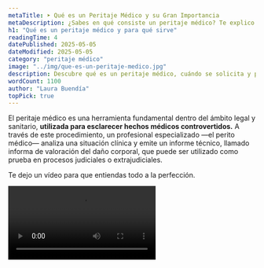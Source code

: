 ```yaml
---
metaTitle: ➤ Qué es un Peritaje Médico y su Gran Importancia
metaDescription: ¿Sabes en qué consiste un peritaje médico? Te explico cómo funciona, cuándo se necesita y por qué es clave en reclamaciones legales y procesos judiciales.
h1: "Qué es un peritaje médico y para qué sirve"
readingTime: 4
datePublished: 2025-05-05
dateModified: 2025-05-05
category: "peritaje médico"
image: "../img/que-es-un-peritaje-medico.jpg"
description: Descubre qué es un peritaje médico, cuándo se solicita y por qué es fundamental para reclamar una indemnización o defender una actuación clínica.
wordCount: 1100
author: "Laura Buendía"
topPick: true
---
```



El peritaje médico es una herramienta fundamental dentro del ámbito legal y sanitario, **utilizada para esclarecer hechos médicos controvertidos.** A través de este procedimiento, un profesional especializado —el perito médico— analiza una situación clínica y emite un informe técnico, llamado informa de valoración del daño corporal, que puede ser utilizado como prueba en procesos judiciales o extrajudiciales.

Te dejo un vídeo para que entiendas todo a la perfección.

<Video id="player" src={video} />

## ¿Qué es el peritaje médico?

Se trata de un **informe médico-legal realizado por un médico perito**, cuyo objetivo es evaluar de manera objetiva una situación relacionada con la salud: un posible error médico, las secuelas de un accidente, la adecuación de un tratamiento, entre otros. El resultado de este análisis se recoge en un [informe pericial médico.](/servicios/informes-medicos-periciales/)

## ¿Cuándo se solicita un peritaje médico legal?

El peritaje médico resulta fundamental cuando es necesario analizar una situación clínica con rigor técnico y objetividad, **especialmente si de ella se derivan consecuencias legales o reclamaciones.** Este tipo de informe permite valorar hechos médicos desde una perspectiva imparcial, ofreciendo una base sólida para defender los derechos de pacientes, aseguradoras o profesionales sanitarios.

A continuación, le explicamos en qué situaciones es habitual solicitar un peritaje médico:

### En casos de sospecha de negligencia médica o mala praxis

El peritaje médico es esencial para determinar si un profesional sanitario ha cometido un error y ese error ha causado un daño al paciente. El informe pericial ayuda a determinar si la actuación se ajustó o no a la lex artis médica y si existe una relación directa entre la actuación médica y el perjuicio sufrido.

### Tras un accidente de tráfico o doméstico con lesiones

Cuando una persona sufre lesiones a causa de un accidente de tráfico o un incidente en el entorno doméstico (como caídas, golpes o quemaduras), el peritaje médico permite valorar de forma objetiva el daño sufrido, las secuelas físicas o funcionales y su repercusión en la vida diaria. Este informe de [accidentes de tráfico y hogar](/servicios/accidentes-de-trafico-y-hogar/) es clave para [calcular una indemnización](/accidentes-de-trafico/calcular-indemnizacion/) ante aseguradoras o en un procedimiento legal.

### En reclamaciones a aseguradoras

Las compañías de seguros no siempre reconocen la totalidad de los daños o secuelas. Un informe médico pericial independiente proporciona argumentos técnicos sólidos para respaldar la reclamación y defender los derechos del paciente ante la aseguradora.

### Cuando se requiere una valoración imparcial y objetiva del estado de salud del paciente

A veces es necesario contar con una visión externa y neutral que aclare si existe realmente un daño, si hay secuelas, o si una intervención médica se realizó correctamente. El perito médico actúa como experto independiente para aportar claridad técnica en situaciones de conflicto.

### Cuando un médico ha sido denunciado y necesita defender su actuación

El peritaje médico también se utiliza en la defensa de profesionales sanitarios. Permite analizar el caso desde la perspectiva técnica y jurídica, evaluando si la actuación del médico se ajustó a la buena práctica clínica y ayudando a desmontar acusaciones infundadas.

<CtaLinks modifier="service-page" />

## ¿Cómo es el proceso de un peritaje médico?

Cada peritaje médico es único, pero todos siguen una base metodológica común que garantiza la objetividad del análisis y la utilidad del informe en contextos legales o aseguradores. Más que un trámite técnico, es un proceso de interpretación clínica con finalidad jurídica. Así es como lo abordamos:

### Comprensión inicial del caso

Todo comienza con una reunión o contacto preliminar en el que el profesional examina brevemente el motivo de la consulta. ¿Qué ha ocurrido? ¿Qué se está reclamando? ¿Qué necesita demostrarse? Esta fase sirve para identificar si el caso requiere un [informe de viabilidad](/servicios/informes-viabilidad/) previo o si ya puede iniciarse el peritaje completo.

### Estudio documental detallado

Se revisa en profundidad toda la documentación clínica aportada: informes médicos, partes de urgencias, pruebas de imagen, tratamientos recibidos y evolución. Este análisis permite contextualizar los hechos y entender tanto la atención recibida como sus consecuencias.

### Valoración clínica directa (si procede)

En muchos casos, el perito debe explorar personalmente al paciente para observar el estado actual, valorar posibles secuelas físicas o funcionales, y contrastar lo observado con lo que reflejan los informes. Esta evaluación añade objetividad al informe. Algo clave también en los informes de [valoración del daño corporal.](/servicios/valoracion-dano-corporal/)

### Análisis técnico con enfoque médico-legal

A partir de la información disponible, se realiza una interpretación experta con base en criterios médicos y jurídicos: ¿hay daño acreditable? ¿es consecuencia directa del hecho reclamado? ¿se actuó conforme a la lex artis? Se valora el nexo causal y se cuantifican, si es posible, las repercusiones.

Si el punto principal del caso es un retraso en el diagnóstico o tratamiento de una enfermedad será necesario un [informe de perdida de oportunidad.](/servicios/perdida-de-oportunidad/)

### Redacción del informe pericial

Se elabora un documento claro, estructurado y defendible, donde se exponen los hallazgos, el razonamiento técnico y las conclusiones. El informe incluye, si procede, una estimación de secuelas o de perjuicio personal, y se ajusta a las necesidades del procedimiento (judicial, extrajudicial o asegurador).

### Participación en el proceso legal

Si el informe se aporta en un procedimiento judicial, el perito puede ser llamado a declarar para una [ratificación judicial.](/servicios/ratificaciones-judiciales/) En ese momento expone sus conclusiones de forma oral, responde preguntas y aclara aspectos técnicos que pueden resultar decisivos para el juez.

Es importante tener en cuenta que los procesos judiciales suelen implicar un alto coste económico y una duración prolongada. Por ello, siempre que sea posible, resulta recomendable valorar alternativas como la [mediación sanitaria,](/servicios/mediacion-sanitaria/) que permite resolver el conflicto de forma más ágil, confidencial y menos desgastante para ambas partes.

## ¿Quién puede realizarlo?

Legalmente, cualquier médico colegiado puede elaborar un informe de valoración del daño corporal. Sin embargo, para garantizar un resultado riguroso y útil en un contexto jurídico, es altamente recomendable **contar con un profesional especializado en peritaje médico legal,** con experiencia clínica y conocimiento de los procedimientos judiciales.

Su capacidad para interpretar adecuadamente la legislación aplicable y presentar los hechos de forma objetiva marca una diferencia crucial en la solidez del informe.

En algunos casos, que el perito médico sea además [especialista en valoración del daño corporal](/peritaje-medico/perito-medico-especialista-en-valoracion-de-danos-corporales/) puede resultar determinante, especialmente cuando es necesario cuantificar secuelas o justificar el impacto clínico de una lesión con precisión.

## ¿De qué partes consta un informe médico Pericial?

- Juramento legal del perito y fuentes del informe.
- Conceptos médicos y análisis del caso: Se relaciona el caso con los conceptos médicos y tratamientos actuales, para determinar los puntos donde puede haberse vulnerado la lex artis ad hoc.
- Valoración del daño corporal, si lo hubiera.
- Conclusiones claras y argumentadas.
- Referencias médicas bibliográficas cuando sea necesario.

## ¿Tiene validez legal?

Sí. El informe resultante puede ser presentado en sala, a aseguradoras o cualquier otra entidad como documento probatorio. Si el procedimiento lo requiere, el perito médico puede asistir al juicio para ratificar su informe.

<Image
  loading="lazy"
  src={img}
  alt="peritaje medico que es"
  width={600}
  height={400}
/>

## ¿Cuál es su importancia?

El peritaje médico es clave para:

- Defender los derechos del paciente.
- Defender acutaciones médicas
- Aportar claridad técnica en un conflicto sanitario.
- Establecer una base objetiva para reclamaciones económicas.
- Ayudar al juez o a la aseguradora a comprender el caso desde una perspectiva médica.

<MainCta modifier="service-page">más información</MainCta>

## Conclusión

El peritaje médico no solo consiste en emitir un informe, sino en aplicar criterios médicos y legales con rigor, imparcialidad y precisión. Es un instrumento indispensable cuando se requiere objetividad y respaldo técnico ante situaciones de conflicto relacionadas con la salud.

## Preguntas frecuentes

<FAQ faqs={FAQ_QUE_ES_UN_PERITAJE_MEDICO} />
